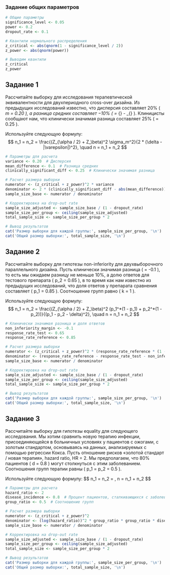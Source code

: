 ### Задание общих параметров

```r
# Общие параметры
significance_level <- 0.05
power <- 0.2
dropout_rate <- 0.1

# Квантили нормального распределения
z_critical <- abs(qnorm(1 - significance_level / 2))
z_power <- abs(qnorm(power))

# Выводим квантили
z_critical
z_power
```

## Задание 1

Рассчитайте выборку для исследования терапевтической эквивалентности для двухпериодного cross-over дизайна. Из предыдущих исследований известно, что дисперсия составляет 20% \( \sigma_m = 0.20 \), а разница средних составляет −10% \( \varepsilon = \mu_{\text{test}} - \mu_{\text{reference}} \). Клиницисты сообщают нам, что клинически значимая разница составляет 25% \( \delta = 0.25 \).

Используйте следующую формулу:
$$
n_1 = n_2 = \frac{(Z_{\alpha / 2} + Z_\beta)^2 \sigma_m^2}{2 * (\delta - |\varepsilon|)^2}, \quad n = n_1 + n_2
$$

```r
# Параметры для расчета
variance <- 0.20  # Дисперсия
mean_difference <- 0.1  # Разница средних
clinically_significant_diff <- 0.25  # Клинически значимая разница

# Расчет размера выборки
numerator <- (z_critical + z_power)^2 * variance
denominator <- 2 * (clinically_significant_diff - abs(mean_difference))^2
sample_size_base <- numerator / denominator

# Корректировка на drop-out rate
sample_size_adjusted <- sample_size_base / (1 - dropout_rate)
sample_size_per_group <- ceiling(sample_size_adjusted)
total_sample_size <- sample_size_per_group * 2

# Вывод результатов
cat('Размер выборки для каждой группы:', sample_size_per_group, '\n')
cat('Общий размер выборки:', total_sample_size, '\n')
```

## Задание 2

Рассчитайте выборку для гипотезы non-inferiority для двухвыборочного параллельного дизайна. Пусть клинически значимая разница \( \delta = -0.1 \), то есть мы ожидаем разницу не меньше 10%, а долю ответов для тестового препарата \( p_2 = 0.65 \), в то время как нам известно из предыдущих исследований, что доля ответов у препарата сравнения составляет \( p_1 = 0.85 \). Соотношение групп равно \( k = 1 \).

Используйте следующую формулу:
$$
n_1 = n_2 = \frac{(Z_{\alpha / 2} + Z_\beta)^2 (p_1^*(1 - p_1) + p_2^*(1 - p_2))}{(p_1 - p_2 - \delta)^2}, \quad n = n_1 + n_2
$$

```r
# Клинически значимая разница и доля ответов
non_inferiority_margin <- -0.1
response_rate_test <- 0.65
response_rate_reference <- 0.85

# Расчет размера выборки
numerator <- (z_critical + z_power)^2 * (response_rate_reference * (1 - response_rate_reference) + response_rate_test * (1 - response_rate_test))
denominator <- (response_rate_reference - response_rate_test - non_inferiority_margin)^2
sample_size_base <- numerator / denominator

# Корректировка на drop-out rate
sample_size_adjusted <- sample_size_base / (1 - dropout_rate)
sample_size_per_group <- ceiling(sample_size_adjusted)
total_sample_size <- sample_size_per_group * 2

# Вывод результатов
cat('Размер выборки для каждой группы:', sample_size_per_group, '\n')
cat('Общий размер выборки:', total_sample_size, '\n')
```

## Задание 3

Рассчитайте выборку для гипотезы equality для следующего исследования. Мы хотим сравнить новую терапию инфекции, присоединяющейся в больничных условиях у пациентов с ожогами, с золотым стандартом, основываясь на данных, анализируемых с помощью регрессии Кокса. Пусть отношение рисков «золотой стандарт / новая терапия», hazard ratio, HR = 2. Мы предполагаем, что 80% пациентов \( d = 0.8 \) могут столкнуться с этим заболеванием. Соотношения групп терапии равны \( p_1 = p_2 = 0.5 \).

Используйте следующую формулу:
$$
n_1 = n_2 = \frac{(Z_{\alpha

 / 2} + Z_\beta)^2}{\ln (HR)^2 p_1 p_2 d}, \quad n = n_1 + n_2
$$

```r
# Параметры для расчета
hazard_ratio <- 2
disease_incidence <- 0.8  # Процент пациентов, сталкивающихся с заболеванием
group_ratio <- 0.5  # Соотношение групп

# Расчет размера выборки
numerator <- (z_critical + z_power)^2
denominator <- (log(hazard_ratio))^2 * group_ratio * group_ratio * disease_incidence
sample_size_base <- numerator / denominator

# Корректировка на drop-out rate
sample_size_adjusted <- sample_size_base / (1 - dropout_rate)
sample_size_per_group <- ceiling(sample_size_adjusted)
total_sample_size <- sample_size_per_group * 2

# Вывод результатов
cat('Размер выборки для каждой группы:', sample_size_per_group, '\n')
cat('Общий размер выборки:', total_sample_size, '\n')
```